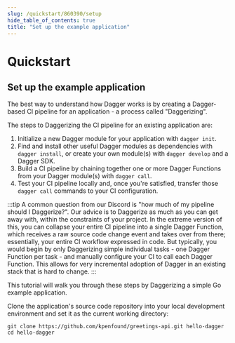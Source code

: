 ```yaml
---
slug: /quickstart/860390/setup
hide_table_of_contents: true
title: "Set up the example application"
---
```


# Quickstart

## Set up the example application

The best way to understand how Dagger works is by creating a Dagger-based CI pipeline for an application - a process called "Daggerizing".

The steps to Daggerizing the CI pipeline for an existing application are:

1. Initialize a new Dagger module for your application with `dagger init`.
2. Find and install other useful Dagger modules as dependencies with `dagger install`, or create your own module(s) with `dagger develop` and a Dagger SDK.
3. Build a CI pipeline by chaining together one or more Dagger Functions from your Dagger module(s) with `dagger call`.
4. Test your CI pipeline locally and, once you're satisfied, transfer those `dagger call` commands to your CI configuration.

:::tip
A common question from our Discord is "how much of my pipeline should I Daggerize?". Our advice is to Daggerize as much as you can get away with, within the constraints of your project. In the extreme version of this, you can collapse your entire CI pipeline into a single Dagger Function, which receives a raw source code change event and takes over from there; essentially, your entire CI workflow expressed in code. But typically, you would begin by only Daggerizing simple individual tasks - one Dagger Function per task - and manually configure your CI to call each Dagger Function. This allows for very incremental adoption of Dagger in an existing stack that is hard to change.
:::

This tutorial will walk you through these steps by Daggerizing a simple Go example application.

Clone the application's source code repository into your local development environment and set it as the current working directory:

```shell
git clone https://github.com/kpenfound/greetings-api.git hello-dagger
cd hello-dagger
```
